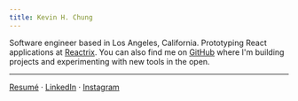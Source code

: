 ```yaml
---
title: Kevin H. Chung
---
```


Software engineer based in Los Angeles, California. Prototyping React applications at [Reactrix](https://www.reactrix.app/). You can also find me on [GitHub](https://github.com/kevhjc) where I'm building projects and experimenting with new tools in the open.

---

[Resumé](https://read.cv/kevc) · [LinkedIn](https://www.linkedin.com/in/kevc/) · [Instagram](https://instagram.com/kevhjc)
